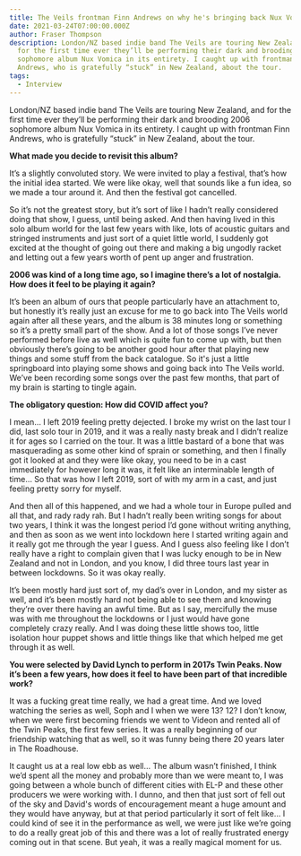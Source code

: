 ```yaml
---
title: The Veils frontman Finn Andrews on why he's bringing back Nux Vomica
date: 2021-03-24T07:00:00.000Z
author: Fraser Thompson
description: London/NZ based indie band The Veils are touring New Zealand, and
  for the first time ever they’ll be performing their dark and brooding 2006
  sophomore album Nux Vomica in its entirety. I caught up with frontman Finn
  Andrews, who is gratefully “stuck” in New Zealand, about the tour.
tags:
  - Interview
---
```



London/NZ based indie band The Veils are touring New Zealand, and for the first time ever they’ll be performing their dark and brooding 2006 sophomore album Nux Vomica in its entirety. I caught up with frontman Finn Andrews, who is gratefully “stuck” in New Zealand, about the tour.

**What made you decide to revisit this album?**

It’s a slightly convoluted story. We were invited to play a festival, that’s how the initial idea started. We were like okay, well that sounds like a fun idea, so we made a tour around it. And then the festival got cancelled.

So it’s not the greatest story, but it’s sort of like I hadn’t really considered doing that show, I guess, until being asked. And then having lived in this solo album world for the last few years with like, lots of acoustic guitars and stringed instruments and just sort of a quiet little world, I suddenly got excited at the thought of going out there and making a big ungodly racket and letting out a few years worth of pent up anger and frustration.

**2006 was kind of a long time ago, so I imagine there’s a lot of nostalgia. How does it feel to be playing it again?**

It’s been an album of ours that people particularly have an attachment to, but honestly it’s really just an excuse for me to go back into The Veils world again after all these years, and the album is 38 minutes long or something so it’s a pretty small part of the show. And a lot of those songs I’ve never performed before live as well which is quite fun to come up with, but then obviously there’s going to be another good hour after that playing new things and some stuff from the back catalogue. So it's just a little springboard into playing some shows and going back into The Veils world. We’ve been recording some songs over the past few months, that part of my brain is starting to tingle again.

**The obligatory question: How did COVID affect you?**

I mean… I left 2019 feeling pretty dejected. I broke my wrist on the last tour I did, last solo tour in 2019, and it was a really nasty break and I didn’t realize it for ages so I carried on the tour. It was a little bastard of a bone that was masquerading as some other kind of sprain or something, and then I finally got it looked at and they were like okay, you need to be in a cast immediately for however long it was, it felt like an interminable length of time… So that was how I left 2019, sort of with my arm in a cast, and just feeling pretty sorry for myself.

And then all of this happened, and we had a whole tour in Europe pulled and all that, and rady rady rah. But I hadn’t really been writing songs for about two years, I think it was the longest period I’d gone without writing anything, and then as soon as we went into lockdown here I started writing again and it really got me through the year I guess. And I guess also feeling like I don’t really have a right to complain given that I was lucky enough to be in New Zealand and not in London, and you know, I did three tours last year in between lockdowns. So it was okay really.

It’s been mostly hard just sort of, my dad’s over in London, and my sister as well, and it’s been mostly hard not being able to see them and knowing they’re over there having an awful time. But as I say, mercifully the muse was with me throughout the lockdowns or I just would have gone completely crazy really. And I was doing these little shows too, little isolation hour puppet shows and little things like that which helped me get through it as well.

**You were selected by David Lynch to perform in 2017s Twin Peaks. Now it’s been a few years, how does it feel to have been part of that incredible work?**

It was a fucking great time really, we had a great time. And we loved watching the series as well, Soph and I when we were 13? 12? I don’t know, when we were first becoming friends we went to Videon and rented all of the Twin Peaks, the first few series. It was a really beginning of our friendship watching that as well, so it was funny being there 20 years later in The Roadhouse.

It caught us at a real low ebb as well… The album wasn’t finished, I think we’d spent all the money and probably more than we were meant to, I was going between a whole bunch of different cities with EL-P and these other producers we were working with. I dunno, and then that just sort of fell out of the sky and David's words of encouragement meant a huge amount and they would have anyway, but at that period particularly it sort of felt like… I could kind of see it in the performance as well, we were just like we’re going to do a really great job of this and there was a lot of really frustrated energy coming out in that scene. But yeah, it was a really magical moment for us.
